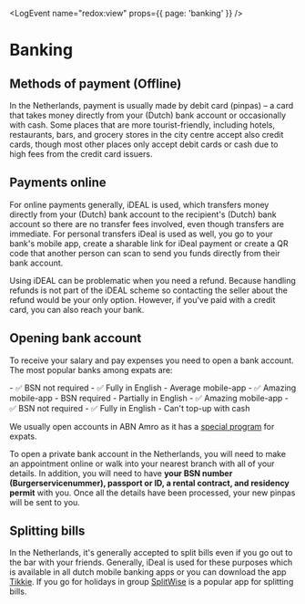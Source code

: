 
<LogEvent name="redox:view" props={{ page: 'banking' }} />

# Banking
## Methods of payment (Offline)
In the Netherlands, payment is usually made by debit card (pinpas) – a card that takes money directly from your (Dutch) bank account or occasionally with cash. Some places that are more tourist-friendly, including hotels, restaurants, bars, and grocery stores in the city centre accept also credit cards, though most other places only accept debit cards or cash due to high fees from the credit card issuers.

## Payments online
For online payments generally, iDEAL is used, which transfers money directly from your (Dutch) bank account to the recipient's (Dutch) bank account so there are no transfer fees involved, even though transfers are immediate. For personal transfers iDeal is used as well, you go to your bank's mobile app, create a sharable link for iDeal payment or create a QR code that another person can scan to send you funds directly from their bank account. 

<Callout>
    Using iDEAL can be problematic when you need a refund. Because handling refunds is not part of the iDEAL scheme so contacting the seller about the refund would be your only option. However, if you've paid with a credit card, you can also reach your bank.  
</Callout>

## Opening bank account
To receive your salary and pay expenses you need to open a bank account. The most popular banks among expats are:

<Services>
    <ServiceItem logo="logo-abn-amro.png" label="ABN Amro" link="https://www.abnamro.nl/en/personal/index.html">
        - ✅ BSN not required
        - ✅ Fully in English
        - Average mobile-app
    </ServiceItem>
    <ServiceItem logo="logo-ing.png" label="ING" link="https://www.ing.nl/particulier/index.html">
        - ✅ Amazing mobile-app
        - BSN required
        - Partially in English
    </ServiceItem>
    <ServiceItem logo="logo-bunq.png" label="bunq" link="https://www.bunq.com/">
        - ✅ Amazing mobile-app
        - ✅ BSN not required
        - ✅ Fully in English
        - Can't top-up with cash
    </ServiceItem>
</Services>

We usually open accounts in ABN Amro as it has a [special program](https://www.abnamro.nl/en/personal/payments/open-an-account/make-appointment.html) for expats.

To open a private bank account in the Netherlands, you will need to make an appointment online or walk into your nearest branch with all of your details. In addition, you will need to have **your BSN number (Burgerservicenummer), passport or ID, a rental contract, and residency permit** with you. Once all the details have been processed, your new pinpas will be sent to you.

## Splitting bills
In the Netherlands, it's generally accepted to split bills even if you go out to the bar with your friends. Generally, iDeal is used for these purposes which is available in all dutch mobile banking apps or you can download the app [Tikkie](https://www.tikkie.me/). If you go for holidays in group [SplitWise](https://www.splitwise.com/) is a popular app for splitting bills.

<Youtube id="ghosTeOGYQI" />

